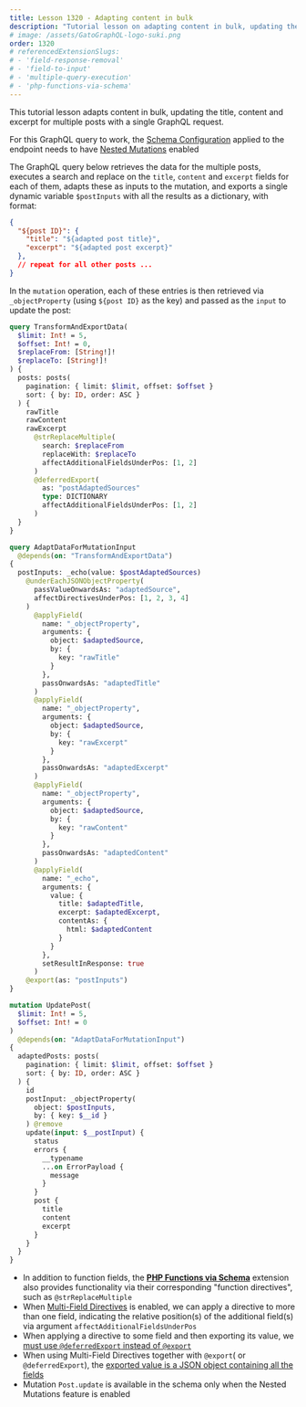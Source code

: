 ```yaml
---
title: Lesson 1320 - Adapting content in bulk
description: "Tutorial lesson on adapting content in bulk, updating the title, content and excerpt for multiple posts with a single GraphQL request."
# image: /assets/GatoGraphQL-logo-suki.png
order: 1320
# referencedExtensionSlugs:
# - 'field-response-removal'
# - 'field-to-input'
# - 'multiple-query-execution'
# - 'php-functions-via-schema'
---
```


This tutorial lesson adapts content in bulk, updating the title, content and excerpt for multiple posts with a single GraphQL request.

<Banner type="important">

For this GraphQL query to work, the [Schema Configuration](/guides/use/creating-a-schema-configuration/) applied to the endpoint needs to have [Nested Mutations](/guides/schema/using-nested-mutations/) enabled

</Banner>

The GraphQL query below retrieves the data for the multiple posts, executes a search and replace on the `title`, `content` and `excerpt` fields for each of them, adapts these as inputs to the mutation, and exports a single dynamic variable `$postInputs` with all the results as a dictionary, with format:

```json
{
  "${post ID}": {
    "title": "${adapted post title}",
    "excerpt": "${adapted post excerpt}"
  },
  // repeat for all other posts ...
}
```

In the `mutation` operation, each of these entries is then retrieved via `_objectProperty` (using `${post ID}` as the key) and passed as the `input` to update the post:

```graphql
query TransformAndExportData(
  $limit: Int! = 5,
  $offset: Int! = 0,
  $replaceFrom: [String!]!
  $replaceTo: [String!]!
) {
  posts: posts(
    pagination: { limit: $limit, offset: $offset }
    sort: { by: ID, order: ASC }
  ) {
    rawTitle
    rawContent
    rawExcerpt
      @strReplaceMultiple(
        search: $replaceFrom
        replaceWith: $replaceTo
        affectAdditionalFieldsUnderPos: [1, 2]
      )
      @deferredExport(
        as: "postAdaptedSources"
        type: DICTIONARY
        affectAdditionalFieldsUnderPos: [1, 2]
      )
  }
}

query AdaptDataForMutationInput
  @depends(on: "TransformAndExportData")
{
  postInputs: _echo(value: $postAdaptedSources)
    @underEachJSONObjectProperty(
      passValueOnwardsAs: "adaptedSource",
      affectDirectivesUnderPos: [1, 2, 3, 4]
    )
      @applyField(
        name: "_objectProperty",
        arguments: {
          object: $adaptedSource,
          by: {
            key: "rawTitle"
          }
        },
        passOnwardsAs: "adaptedTitle"
      )
      @applyField(
        name: "_objectProperty",
        arguments: {
          object: $adaptedSource,
          by: {
            key: "rawExcerpt"
          }
        },
        passOnwardsAs: "adaptedExcerpt"
      )
      @applyField(
        name: "_objectProperty",
        arguments: {
          object: $adaptedSource,
          by: {
            key: "rawContent"
          }
        },
        passOnwardsAs: "adaptedContent"
      )
      @applyField(
        name: "_echo",
        arguments: {
          value: {
            title: $adaptedTitle,
            excerpt: $adaptedExcerpt,
            contentAs: {
              html: $adaptedContent
            }
          }
        },
        setResultInResponse: true
      )
    @export(as: "postInputs")
}

mutation UpdatePost(
  $limit: Int! = 5,
  $offset: Int! = 0
)
  @depends(on: "AdaptDataForMutationInput")
{
  adaptedPosts: posts(
    pagination: { limit: $limit, offset: $offset }
    sort: { by: ID, order: ASC }
  ) {
    id
    postInput: _objectProperty(
      object: $postInputs,
      by: { key: $__id }
    ) @remove
    update(input: $__postInput) {
      status
      errors {
        __typename
        ...on ErrorPayload {
          message
        }
      }
      post {
        title
        content
        excerpt
      }
    }
  }
}
```

<Banner type="info">

- In addition to function fields, the [**PHP Functions via Schema**](/extensions/php-functions-via-schema/) extension also provides functionality via their corresponding "function directives", such as `@strReplaceMultiple`
- When [Multi-Field Directives](/features/multifield-directives/) is enabled, we can apply a directive to more than one field, indicating the relative position(s) of the additional field(s) via argument `affectAdditionalFieldsUnderPos`
- When applying a directive to some field and then exporting its value, we [must use `@deferredExport` instead of `@export`](/guides/schema/executing-multiple-queries-concurrently/#heading-multi-field-directives)
- When using Multi-Field Directives together with `@export`( or `@deferredExport`), the [exported value is a JSON object containing all the fields](/guides/schema/executing-multiple-queries-concurrently/#heading-dictionary-type-/-multi-field)
- Mutation `Post.update` is available in the schema only when the Nested Mutations feature is enabled

</Banner>
